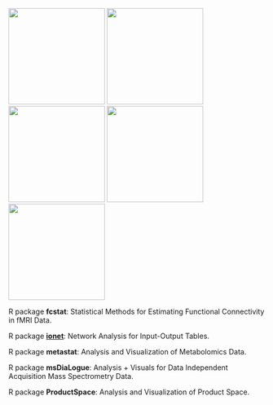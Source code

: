 [![](/image/fcstat.png){height="5cm"}](https://shiying-xiao.com/fcstat)
[![](/image/ionet.png){height="5cm"}](https://shiying-xiao.com/ionet)
[![](/image/metastat.png){height="5cm"}](https://uconn-scs.github.io/metastat)
[![](/image/msDiaLogue.png){height="5cm"}](https://uconn-scs.github.io/msDiaLogue)
<!-- [![](/image/PCAperm.png){height="5cm"}](https://shiying-xiao.com/PCAperm) -->
[![](/image/ProductSpace.png){height="5cm"}](https://shiying-xiao.com/ProductSpace)


R package **fcstat**: Statistical Methods for Estimating Functional Connectivity in fMRI Data.

R package [**ionet**](https://cran.r-project.org/package=ionet): Network Analysis for Input-Output Tables.

R package **metastat**: Analysis and Visualization of Metabolomics Data.

R package **msDiaLogue**: Analysis + Visuals for Data Independent Acquisition Mass Spectrometry Data.

<!-- R package **PCAperm**: Permutation Test for Principal Components Analysis. -->

R package **ProductSpace**: Analysis and Visualization of Product Space.

